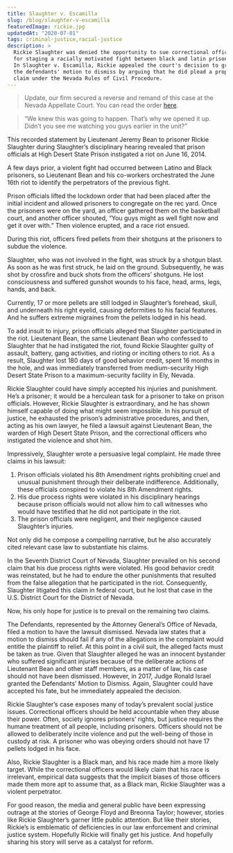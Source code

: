```yaml
---
title: Slaughter v. Escamilla
slug: /blog/slaughter-v-escamilla
featuredImage: rickie.jpg
updatedAt: "2020-07-01"
tags: criminal-justice,racial-justice
description: >
  Rickie Slaughter was denied the opportunity to sue correctional officers
  for staging a racially motivated fight between black and latin prisoners.
  In Slaughter v. Escamilla, Rickie appealed the court's decision to grant
  the defendants' motion to dismiss by arguing that he did plead a proper
  claim under the Nevada Rules of Civil Procedure.
---
```


> Update, our firm secured a reverse and remand of this case at the
> Nevada Appellate Court. You can read the order
> [here](/pdfs/20200811-slaughter-v-bean.pdf).

> “We knew this was going to happen. That’s why we opened it up. Didn’t you
> see me watching you guys earlier in the unit?”

This recorded statement by Lieutenant Jeremy Bean to prisoner Rickie
Slaughter during Slaughter’s disciplinary hearing revealed that prison
officials at High Desert State Prison instigated a riot on June 16, 2014.

A few days prior, a violent fight had occurred between Latino and Black
prisoners, so Lieutenant Bean and his co-workers orchestrated the June 16th
riot to identify the perpetrators of the previous fight.

Prison officials lifted the lockdown order that had been placed after the
initial incident and allowed prisoners to congregate on the rec yard. Once
the prisoners were on the yard, an officer gathered them on the basketball
court, and another officer shouted, “You guys might as well fight now and get
it over with.” Then violence erupted, and a race riot ensued.

During this riot, officers fired pellets from their shotguns at the prisoners
to subdue the violence.

Slaughter, who was not involved in the fight, was struck by a shotgun blast.
As soon as he was first struck, he laid on the ground. Subsequently, he was
shot by crossfire and buck shots from the officers’ shotguns. He lost
consciousness and suffered gunshot wounds to his face, head, arms, legs,
hands, and back.

Currently, 17 or more pellets are still lodged in Slaughter’s forehead,
skull, and underneath his right eyelid, causing deformities to his facial
features. And he suffers extreme migraines from the pellets lodged in his
head.

To add insult to injury, prison officials alleged that Slaughter participated
in the riot. Lieutenant Bean, the same Lieutenant Bean who confessed to
Slaughter that he had instigated the riot, found Rickie Slaughter guilty of
assault, battery, gang activities, and rioting or inciting others to riot. As
a result, Slaughter lost 180 days of good behavior credit, spent 16 months in
the hole, and was immediately transferred from medium-security High Desert
State Prison to a maximum-security facility in Ely, Nevada.

Rickie Slaughter could have simply accepted his injuries and punishment. He’s
a prisoner; it would be a herculean task for a prisoner to take on prison
officials. However, Rickie Slaughter is extraordinary, and he has shown
himself capable of doing what might seem impossible. In his pursuit of
justice, he exhausted the prison’s administrative procedures, and then,
acting as his own lawyer, he filed a lawsuit against Lieutenant Bean, the
warden of High Desert State Prison, and the correctional officers who
instigated the violence and shot him.

Impressively, Slaughter wrote a persuasive legal complaint. He made three
claims in his lawsuit:

1. Prison officials violated his 8th Amendment rights prohibiting cruel and
  unusual punishment through their deliberate indifference. Additionally, these
  officials conspired to violate his 8th Amendment rights.
2. His due process rights were violated in his disciplinary hearings because
  prison officials would not allow him to call witnesses who would have
  testified that he did not participate in the riot.
3. The prison officials were negligent, and their negligence caused
  Slaughter’s injuries.

Not only did he compose a compelling narrative, but he also accurately cited
relevant case law to substantiate his claims.

In the Seventh District Court of Nevada, Slaughter prevailed on his second
claim that his due process rights were violated. His good behavior credit was
reinstated, but he had to endure the other punishments that resulted from the
false allegation that he participated in the riot. Consequently, Slaughter
litigated this claim in federal court, but he lost that case in the U.S.
District Court for the District of Nevada.

Now, his only hope for justice is to prevail on the remaining two claims.

The Defendants, represented by the Attorney General’s Office of Nevada, filed
a motion to have the lawsuit dismissed. Nevada law states that a motion to
dismiss should fail if any of the allegations in the complaint would entitle
the plaintiff to relief. At this point in a civil suit, the alleged facts
must be taken as true. Given that Slaughter alleged he was an innocent
bystander who suffered significant injuries because of the deliberate actions
of Lieutenant Bean and other staff members, as a matter of law, his case
should not have been dismissed. However, in 2017, Judge Ronald Israel granted
the Defendants’ Motion to Dismiss. Again, Slaughter could have accepted his
fate, but he immediately appealed the decision.

Rickie Slaughter’s case exposes many of today’s prevalent social justice
issues. Correctional officers should be held accountable when they abuse
their power. Often, society ignores prisoners’ rights, but justice requires
the humane treatment of all people, including prisoners. Officers should not
be allowed to deliberately incite violence and put the well-being of those in
custody at risk. A prisoner who was obeying orders should not have 17 pellets
lodged in his face.

Also, Rickie Slaughter is a Black man, and his race made him a more likely
target. While the correctional officers would likely claim that his race is
irrelevant, empirical data suggests that the implicit biases of those
officers made them more apt to assume that, as a Black man, Rickie Slaughter
was a violent perpetrator.

For good reason, the media and general public have been expressing outrage at
the stories of George Floyd and Breonna Taylor; however, stories like Rickie
Slaughter’s garner little public attention. But like their stories, Rickie’s
is emblematic of deficiencies in our law enforcement and criminal justice
system. Hopefully Rickie will finally get his justice. And hopefully sharing
his story will serve as a catalyst for reform.

